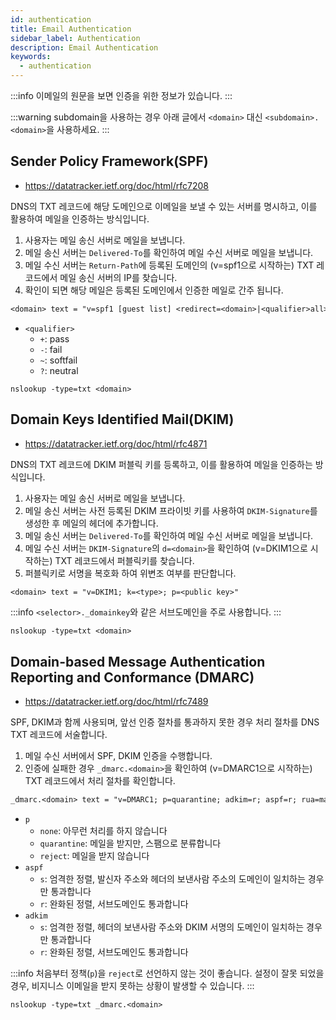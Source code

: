 ```yaml
---
id: authentication
title: Email Authentication
sidebar_label: Authentication
description: Email Authentication
keywords:
  - authentication
---
```


:::info
이메일의 원문을 보면 인증을 위한 정보가 있습니다.
:::

:::warning
subdomain을 사용하는 경우 아래 글에서 `<domain>` 대신 `<subdomain>.<domain>`을 사용하세요.
:::

## Sender Policy Framework(SPF)

- https://datatracker.ietf.org/doc/html/rfc7208

DNS의 TXT 레코드에 해당 도메인으로 이메일을 보낼 수 있는 서버를 명시하고, 이를 활용하여 메일을 인증하는 방식입니다.

1. 사용자는 메일 송신 서버로 메일을 보냅니다.
1. 메일 송신 서버는 `Delivered-To`를 확인하여 메일 수신 서버로 메일을 보냅니다.
1. 메일 수신 서버는 `Return-Path`에 등록된 도메인의 (v=spf1으로 시작하는) TXT 레코드에서 메일 송신 서버의 IP를 찾습니다.
1. 확인이 되면 해당 메일은 등록된 도메인에서 인증한 메일로 간주 됩니다.

```txt
<domain> text = "v=spf1 [guest list] <redirect=<domain>|<qualifier>all>"
```

- `<qualifier>`
  - `+`: pass
  - `-`: fail
  - `~`: softfail
  - `?`: neutral

```shell
nslookup -type=txt <domain>
```

## Domain Keys Identified Mail(DKIM)

- https://datatracker.ietf.org/doc/html/rfc4871

DNS의 TXT 레코드에 DKIM 퍼블릭 키를 등록하고, 이를 활용하여 메일을 인증하는 방식입니다.

1. 사용자는 메일 송신 서버로 메일을 보냅니다.
1. 메일 송신 서버는 사전 등록된 DKIM 프라이빗 키를 사용하여 `DKIM-Signature`를 생성한 후 메일의 헤더에 추가합니다.
1. 메일 송신 서버는 `Delivered-To`를 확인하여 메일 수신 서버로 메일을 보냅니다.
1. 메일 수신 서버는 `DKIM-Signature`의 `d=<domain>`을 확인하여 (v=DKIM1으로 시작하는) TXT 레코드에서 퍼블릭키를 찾습니다.
1. 퍼블릭키로 서명을 복호화 하여 위변조 여부를 판단합니다.

```txt
<domain> text = "v=DKIM1; k=<type>; p=<public key>"
```

:::info
`<selector>._domainkey`와 같은 서브도메인을 주로 사용합니다.
:::

```shell
nslookup -type=txt <domain>
```

## Domain-based Message Authentication Reporting and Conformance (DMARC)

- https://datatracker.ietf.org/doc/html/rfc7489

SPF, DKIM과 함께 사용되며, 앞선 인증 절차를 통과하지 못한 경우 처리 절차를 DNS TXT 레코드에 서술합니다.

1. 메일 수신 서버에서 SPF, DKIM 인증을 수행합니다.
1. 인증에 실패한 경우 `_dmarc.<domain>`을 확인하여 (v=DMARC1으로 시작하는) TXT 레코드에서 처리 절차를 확인합니다.

```txt
_dmarc.<domain> text = "v=DMARC1; p=quarantine; adkim=r; aspf=r; rua=mailto:<email>"
```

- `p`
  - `none`: 아무런 처리를 하지 않습니다
  - `quarantine`: 메일을 받지만, 스팸으로 분류합니다
  - `reject`: 메일을 받지 않습니다
- `aspf`
  - `s`: 엄격한 정렬, 발신자 주소와 헤더의 보낸사람 주소의 도메인이 일치하는 경우만 통과합니다
  - `r`: 완화된 정렬, 서브도메인도 통과합니다
- `adkim`
  - `s`: 엄격한 정렬, 헤더의 보낸사람 주소와 DKIM 서명의 도메인이 일치하는 경우만 통과합니다
  - `r`: 완화된 정렬, 서브도메인도 통과합니다

:::info
처음부터 정책(`p`)을 `reject`로 선언하지 않는 것이 좋습니다. 설정이 잘못 되었을 경우, 비지니스 이메일을 받지 못하는 상황이 발생할 수 있습니다.
:::

```shell
nslookup -type=txt _dmarc.<domain>
```

